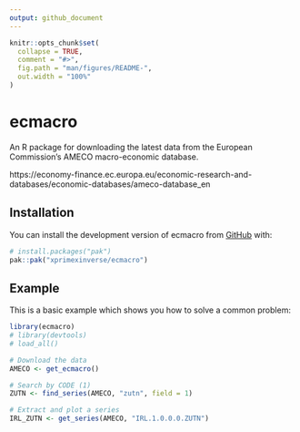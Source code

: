 ```yaml
---
output: github_document
---
```


<!-- README.md is generated from README.Rmd. Please edit that file -->

```r
knitr::opts_chunk$set(
  collapse = TRUE,
  comment = "#>",
  fig.path = "man/figures/README-",
  out.width = "100%"
)
```

# ecmacro

<!-- badges: start -->
<!-- badges: end -->

An R package for downloading the latest data from the European Commission's AMECO macro-economic database.

https://economy-finance.ec.europa.eu/economic-research-and-databases/economic-databases/ameco-database_en

## Installation

You can install the development version of ecmacro from [GitHub](https://github.com/) with:

``` r
# install.packages("pak")
pak::pak("xprimexinverse/ecmacro")
```

## Example

This is a basic example which shows you how to solve a common problem:

```r
library(ecmacro)
# library(devtools)
# load_all()

# Download the data
AMECO <- get_ecmacro()

# Search by CODE (1)
ZUTN <- find_series(AMECO, "zutn", field = 1) 

# Extract and plot a series
IRL_ZUTN <- get_series(AMECO, "IRL.1.0.0.0.ZUTN")
```

